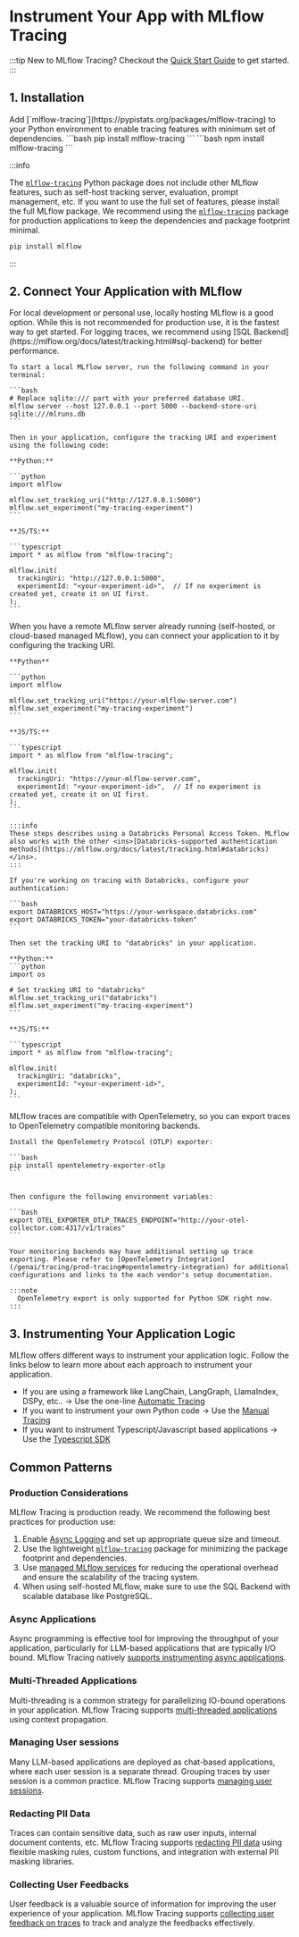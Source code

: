 
# Instrument Your App with MLflow Tracing

:::tip
New to MLflow Tracing? Checkout the <ins>[Quick Start Guide](/genai/tracing/quickstart/python-openai)</ins> to get started.
:::

## 1. Installation

<TabsWrapper>
<Tabs>
  <TabItem value="python" label="Python" default>
    Add [`mlflow-tracing`](https://pypistats.org/packages/mlflow-tracing) to your Python environment to enable tracing features with minimum set of dependencies.
    ```bash
    pip install mlflow-tracing
    ```
  </TabItem>
  <TabItem value="js" label="JS/TS">
    ```bash
    npm install mlflow-tracing
    ```
  </TabItem>
</Tabs>
</TabsWrapper>

:::info

The [`mlflow-tracing`](https://pypistats.org/packages/mlflow-tracing) Python package does not include other MLflow features, such as self-host tracking server, evaluation, prompt management, etc. If you want to use the full set of features, please install the full MLflow package. We recommend using the [`mlflow-tracing`](https://pypistats.org/packages/mlflow-tracing) package for production applications to keep the dependencies and package footprint minimal.

```bash
pip install mlflow
```


:::


## 2. Connect Your Application with MLflow

<TabsWrapper>
<Tabs>
  <TabItem value="local" label="Self-Host MLflow (Local)" default>
    For local development or personal use, locally hosting MLflow is a good option. While this is not recommended for production use, it is the fastest way to get started. For logging traces, we recommend using [SQL Backend](https://mlflow.org/docs/latest/tracking.html#sql-backend) for better performance.

    To start a local MLflow server, run the following command in your terminal:

    ```bash
    # Replace sqlite:/// part with your preferred database URI.
    mlflow server --host 127.0.0.1 --port 5000 --backend-store-uri sqlite:///mlruns.db
    ```

    Then in your application, configure the tracking URI and experiment using the following code:

    **Python:**

    ```python
    import mlflow

    mlflow.set_tracking_uri("http://127.0.0.1:5000")
    mlflow.set_experiment("my-tracing-experiment")
    ```

    **JS/TS:**

    ```typescript
    import * as mlflow from "mlflow-tracing";

    mlflow.init(
      trackingUri: "http://127.0.0.1:5000",
      experimentId: "<your-experiment-id>",  // If no experiment is created yet, create it on UI first.
    );
    ```

  </TabItem>
  <TabItem value="remote" label="Remote MLflow">
    When you have a remote MLflow server already running (self-hosted, or cloud-based managed MLflow), you can connect your application to it by configuring the tracking URI.

    **Python**

    ```python
    import mlflow

    mlflow.set_tracking_uri("https://your-mlflow-server.com")
    mlflow.set_experiment("my-tracing-experiment")
    ```

    **JS/TS:**

    ```typescript
    import * as mlflow from "mlflow-tracing";

    mlflow.init(
      trackingUri: "https://your-mlflow-server.com",
      experimentId: "<your-experiment-id>",  // If no experiment is created yet, create it on UI first.
    );
    ```

  </TabItem>
  <TabItem value="databricks" label="Databricks">

    :::info
    These steps describes using a Databricks Personal Access Token. MLflow also works with the other <ins>[Databricks-supported authentication methods](https://mlflow.org/docs/latest/tracking.html#databricks)</ins>.
    :::

    If you're working on tracing with Databricks, configure your authentication:

    ```bash
    export DATABRICKS_HOST="https://your-workspace.databricks.com"
    export DATABRICKS_TOKEN="your-databricks-token"
    ```

    Then set the tracking URI to "databricks" in your application.

    **Python:**
    ```python
    import os

    # Set tracking URI to "databricks"
    mlflow.set_tracking_uri("databricks")
    mlflow.set_experiment("my-tracing-experiment")
    ```

    **JS/TS:**

    ```typescript
    import * as mlflow from "mlflow-tracing";

    mlflow.init(
      trackingUri: "databricks",
      experimentId: "<your-experiment-id>",
    );
    ```


  </TabItem>
  <TabItem value="otel" label="OpenTelemetry">
    MLflow traces are compatible with OpenTelemetry, so you can export traces to OpenTelemetry compatible monitoring backends.

    Install the OpenTelemetry Protocol (OTLP) exporter:

    ```bash
    pip install opentelemetry-exporter-otlp
    ```


    Then configure the following environment variables:

    ```bash
    export OTEL_EXPORTER_OTLP_TRACES_ENDPOINT="http://your-otel-collector.com:4317/v1/traces"
    ```

    Your monitoring backends may have additional setting up trace exporting. Please refer to [OpenTelemetry Integration](/genai/tracing/prod-tracing#opentelemetry-integration) for additional configurations and links to the each vendor's setup documentation.

    :::note
      OpenTelemetry export is only supported for Python SDK right now.
    :::

  </TabItem>
</Tabs>
</TabsWrapper>


## 3. Instrumenting Your Application Logic

MLflow offers different ways to instrument your application logic. Follow the links below to learn more about each approach to instrument your application.


* If you are using a framework like LangChain, LangGraph, LlamaIndex, DSPy, etc.. → Use the one-line [Automatic Tracing](#automatic-tracing)
* If you want to instrument your own Python code → Use the [Manual Tracing](#manual-tracing)
* If you want to instrument Typescript/Javascript based applications → Use the [Typescript SDK](#typescript-sdk)


<TilesGrid>
  <TileCard
    image="/images/llms/tracing/app-instrumentation/autolog-logos.png"
    title="Automatic Tracing"
    description="Instrument your application with a single line of code."
    href="/genai/tracing/app-instrumentation/automatic-tracing"
    containerHeight={96}
  />
  <TileCard
    image="/images/llms/tracing/app-instrumentation/manual-tracing2.png"
    title="Manual Tracing"
    description="Instrument any Python code with a few lines of code, with full control and flexibility."
    href="/genai/tracing/app-instrumentation/manual-tracing"
    containerHeight={96}
  />
  <TileCard
    image="/images/logos/javascript-typescript-logo.png"
    title="Typescript SDK"
    description="Instrument your Node.js applications with MLflow Tracing Typescript SDK."
    href="/genai/tracing/app-instrumentation/typescript-sdk"
    containerHeight={96}
  />
</TilesGrid>


## Common Patterns

### Production Considerations

MLflow Tracing is production ready. We recommend the following best practices for production use:

1. Enable [Async Logging](genai/tracing/prod-tracing/#asynchronous-trace-logging) and set up appropriate queue size and timeout.
2. Use the lightweight [`mlflow-tracing`](https://pypistats.org/packages/mlflow-tracing) package for minimizing the package footprint and dependencies.
3. Use [managed MLflow services](/genai/tracing/prod-tracing#managed-monitoring-with-databricks) for reducing the operational overhead and ensure the scalability of the tracing system.
4. When using self-hosted MLflow, make sure to use the SQL Backend with scalable database like PostgreSQL.



### Async Applications

Async programming is effective tool for improving the throughput of your application, particularly for LLM-based applications that are typically I/O bound. MLflow Tracing natively [supports instrumenting async applications](/genai/tracing/app-instrumentation/manual-tracing#async-support).

### Multi-Threaded Applications

Multi-threading is a common strategy for parallelizing IO-bound operations in your application. MLflow Tracing supports [multi-threaded applications](/genai/tracing/app-instrumentation/multi-threading) using context propagation.

### Managing User sessions

Many LLM-based applications are deployed as chat-based applications, where each user session is a separate thread. Grouping traces by user session is a common practice. MLflow Tracing supports [managing user sessions](/genai/tracing/app-instrumentation/manual-tracing#managing-user-sessions).

### Redacting PII Data

Traces can contain sensitive data, such as raw user inputs, internal document contents, etc. MLflow Tracing supports [redacting PII data](/genai/tracing/app-instrumentation/manual-tracing#redacting-pii-data) using flexible masking rules, custom functions, and integration with external PII masking libraries.

### Collecting User Feedbacks

User feedback is a valuable source of information for improving the user experience of your application. MLflow Tracing supports [collecting user feedback on traces](/genai/tracing/collect-user-feedback) to track and analyze the feedbacks effectively.

